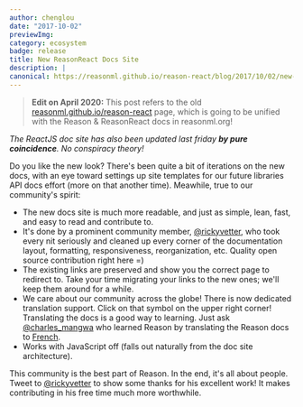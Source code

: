 ```yaml
---
author: chenglou
date: "2017-10-02" 
previewImg:
category: ecosystem
badge: release
title: New ReasonReact Docs Site
description: |
canonical: https://reasonml.github.io/reason-react/blog/2017/10/02/new-docs-site
---
```


> **Edit on April 2020:** This post refers to the old
> [reasonml.github.io/reason-react](https://reasonml.github.io/reason-react)
> page, which is going to be unified with the Reason & ReasonReact docs in
> reasonml.org!

_The ReactJS doc site has also been updated last friday **by pure coincidence**. No conspiracy theory!_

Do you like the new look? There's been quite a bit of iterations on the new docs, with an eye toward settings up site templates for our future libraries API docs effort (more on that another time). Meawhile, true to our community's spirit:

- The new docs site is much more readable, and just as simple, lean, fast, and easy to read and contribute to.
- It's done by a prominent community member, [@rickyvetter](https://twitter.com/@rickyvetter), who took every nit seriously and cleaned up every corner of the documentation layout, formatting, responsiveness, reorganization, etc. Quality open source contribution right here =)
- The existing links are preserved and show you the correct page to redirect to. Take your time migrating your links to the new ones; we'll keep them around for a while.
- We care about our community across the globe! There is now dedicated translation support. Click on that symbol on the upper right corner! Translating the docs is a good way to learning. Just ask [@charles_mangwa](https://twitter.com/charles_mangwa) who learned Reason by translating the Reason docs to [French](https://reasonml-fr.surge.sh).
- Works with JavaScript off (falls out naturally from the doc site architecture).

This community is the best part of Reason. In the end, it's all about people. Tweet to [@rickyvetter](https://twitter.com/@rickyvetter) to show some thanks for his excellent work! It makes contributing in his free time much more worthwhile.
